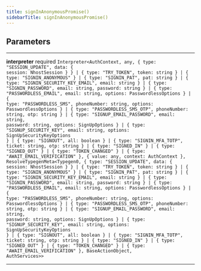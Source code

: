 ```yaml
---
title: signInAnonymousPromise()
sidebarTitle: signInAnonymousPromise()
---
```


## Parameters

---

**<span className="parameter-name">interpreter</span>** <span className="optional-status">required</span> <code>Interpreter&lt;AuthContext, any, &#123; type: "SESSION_UPDATE", data: &#123; session: NhostSession &#125; &#125; &#124; &#123; type: "TRY_TOKEN", token: string &#125; &#124; &#123; type: "SIGNIN_ANONYMOUS" &#125; &#124; &#123; type: "SIGNIN_PAT", pat: string &#125; &#124; &#123; type: "SIGNIN_SECURITY_KEY_EMAIL", email: string &#125; &#124; &#123; type: "SIGNIN_PASSWORD", email: string, password: string &#125; &#124; &#123; type: "PASSWORDLESS_EMAIL", email: string, options: PasswordlessOptions &#125; &#124; &#123; type: "PASSWORDLESS_SMS", phoneNumber: string, options: PasswordlessOptions &#125; &#124; &#123; type: "PASSWORDLESS_SMS_OTP", phoneNumber: string, otp: string &#125; &#124; &#123; type: "SIGNUP_EMAIL_PASSWORD", email: string, password: string, options: SignUpOptions &#125; &#124; &#123; type: "SIGNUP_SECURITY_KEY", email: string, options: SignUpSecurityKeyOptions &#125; &#124; &#123; type: "SIGNOUT", all: boolean &#125; &#124; &#123; type: "SIGNIN_MFA_TOTP", ticket: string, otp: string &#125; &#124; &#123; type: "SIGNED_IN" &#125; &#124; &#123; type: "SIGNED_OUT" &#125; &#124; &#123; type: "TOKEN_CHANGED" &#125; &#124; &#123; type: "AWAIT_EMAIL_VERIFICATION" &#125;, &#123; value: any, context: AuthContext &#125;, ResolveTypegenMeta&lt;Typegen0, &#123; type: "SESSION_UPDATE", data: &#123; session: NhostSession &#125; &#125; &#124; &#123; type: "TRY_TOKEN", token: string &#125; &#124; &#123; type: "SIGNIN_ANONYMOUS" &#125; &#124; &#123; type: "SIGNIN_PAT", pat: string &#125; &#124; &#123; type: "SIGNIN_SECURITY_KEY_EMAIL", email: string &#125; &#124; &#123; type: "SIGNIN_PASSWORD", email: string, password: string &#125; &#124; &#123; type: "PASSWORDLESS_EMAIL", email: string, options: PasswordlessOptions &#125; &#124; &#123; type: "PASSWORDLESS_SMS", phoneNumber: string, options: PasswordlessOptions &#125; &#124; &#123; type: "PASSWORDLESS_SMS_OTP", phoneNumber: string, otp: string &#125; &#124; &#123; type: "SIGNUP_EMAIL_PASSWORD", email: string, password: string, options: SignUpOptions &#125; &#124; &#123; type: "SIGNUP_SECURITY_KEY", email: string, options: SignUpSecurityKeyOptions &#125; &#124; &#123; type: "SIGNOUT", all: boolean &#125; &#124; &#123; type: "SIGNIN_MFA_TOTP", ticket: string, otp: string &#125; &#124; &#123; type: "SIGNED_IN" &#125; &#124; &#123; type: "SIGNED_OUT" &#125; &#124; &#123; type: "TOKEN_CHANGED" &#125; &#124; &#123; type: "AWAIT_EMAIL_VERIFICATION" &#125;, BaseActionObject, AuthServices&gt;&gt;</code>

---

